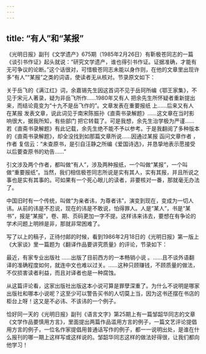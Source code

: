 ```yaml
---
---
---
```

title: “有人”和“某报”
---




《光明日报》副刊《文学遗产》675期（1985年2月26日）有靳极苍同志的一篇《谈引书作证》起头就说：“研究文学遗产，谁也得引书作证。证据准确，才能有无可争议的论断。”这个话很对，可惜极苍同志未能以身作则，在他的文章里出现许多“有人”“某报”之类的词语，使读者无从核对。节录原文如下：

关于岳飞的《满江红》词，余嘉锡先生因这首词不见于岳珂所编《鄂王家集》，不见于宋元人著录，疑为非岳飞所作……1980年又有人 把余先生所怀疑者重新提出来，而结论竟变为“十九不是岳飞作的”。文章发表在重要报纸 上……后来又有人 在某报 发表文章，说此词见于南宋陈振孙《直斋书录解题》……这文章在当时影响很大，据我所知，有些部门 把它转载了。可是我想，余先生治学极为严谨……若《直斋书录解题》有此记载，余先生绝不能不予以参考。于是我翻阅了多种版本的《直斋书录解题》，却全没找到如那篇文章所说……因通过某报 函问文章作者 ，作者 复信云：“未查原书，是引自汪静之所编《爱国诗选》，并恳挚地表示愿接受以后要查原书的劝告……”

引文涉及两个作者，都叫做“有人”，涉及两种报纸，一个叫做“某报”，一个叫做“重要报纸”。当然，我们相信极苍同志所说是实有其人，实有其报，并且所说之事也是实有其事的。可如果有一个死心眼儿的读者，非要核对一番，那就毫无办法了。

中国旧时有一个传统，叫做“为亲者讳，为尊者讳”，演变到现在，变成为一切人讳。从前的讳是不忍说，现在的讳是不敢说，怕得罪人。人是“某人”，书是“某书”，报是“某报”，卷、期、页码更加一字不提。这样讳来讳去，要想在有争论的学术问题上明辨是非，那就非常困难了。





写了以上的稿子，正待付邮的时候，看到1986年2月18日的《光明日报》第一版上《大家谈》里一篇题为《翻译作品要讲究质量》的评论，节录如下：

最近，有家专业出版社 ……出版了目前西方的一本畅销小说 。……且不谈外语翻译的准确程度如何，就连中文也难以过关。……这种只顾赚钱，不顾质量的做法，不仅损害读者利益，而且对译者也是一种腐蚀。

从这篇评论看，这家出版社出版这本小说可算是罪孽深重了。为什么不说明是哪家出版社和哪本小说呢？这至少可以警告买书的人切莫上当，因为这书还摆在书店的柜台上呀！这又是不必讳、不该讳的一个例子。

恰好同一天的《光明日报》副刊《语言文字》第25期上有一篇邹韶华同志的文章《文学作品要慎用方言》，里面提出两篇作品滥用方言的例子，一篇文艺评论提倡用方言的例子，一位名作家提倡用普通话写作的例子，都一一说明出处，是谁在什么报刊的哪一期上这样写或这样说的。邹韶华同志这样的做法好得很，让我们都向他学习！